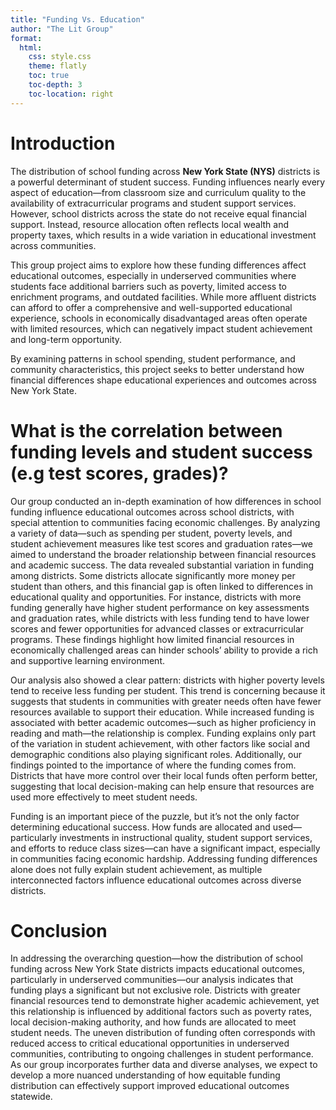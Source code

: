 ```yaml
---
title: "Funding Vs. Education"
author: "The Lit Group"
format:
  html:
    css: style.css
    theme: flatly
    toc: true
    toc-depth: 3
    toc-location: right
---
```


::: content-box
# Introduction

The distribution of school funding across **New York State (NYS)** districts is a powerful determinant of student success. Funding influences nearly every aspect of education—from classroom size and curriculum quality to the availability of extracurricular programs and student support services. However, school districts across the state do not receive equal financial support. Instead, resource allocation often reflects local wealth and property taxes, which results in a wide variation in educational investment across communities.

This group project aims to explore how these funding differences affect educational outcomes, especially in underserved communities where students face additional barriers such as poverty, limited access to enrichment programs, and outdated facilities. While more affluent districts can afford to offer a comprehensive and well-supported educational experience, schools in economically disadvantaged areas often operate with limited resources, which can negatively impact student achievement and long-term opportunity.

By examining patterns in school spending, student performance, and community characteristics, this project seeks to better understand how financial differences shape educational experiences and outcomes across New York State.


# What is the correlation between funding levels and student success (e.g test scores, grades)?

Our group conducted an in-depth examination of how differences in school funding influence educational outcomes across school districts, with special attention to communities facing economic challenges. By analyzing a variety of data—such as spending per student, poverty levels, and student achievement measures like test scores and graduation rates—we aimed to understand the broader relationship between financial resources and academic success. The data revealed substantial variation in funding among districts. Some districts allocate significantly more money per student than others, and this financial gap is often linked to differences in educational quality and opportunities. For instance, districts with more funding generally have higher student performance on key assessments and graduation rates, while districts with less funding tend to have lower scores and fewer opportunities for advanced classes or extracurricular programs. These findings highlight how limited financial resources in economically challenged areas can hinder schools’ ability to provide a rich and supportive learning environment.

Our analysis also showed a clear pattern: districts with higher poverty levels tend to receive less funding per student. This trend is concerning because it suggests that students in communities with greater needs often have fewer resources available to support their education. While increased funding is associated with better academic outcomes—such as higher proficiency in reading and math—the relationship is complex. Funding explains only part of the variation in student achievement, with other factors like social and demographic conditions also playing significant roles. Additionally, our findings pointed to the importance of where the funding comes from. Districts that have more control over their local funds often perform better, suggesting that local decision-making can help ensure that resources are used more effectively to meet student needs.

Funding is an important piece of the puzzle, but it’s not the only factor determining educational success. How funds are allocated and used—particularly investments in instructional quality, student support services, and efforts to reduce class sizes—can have a significant impact, especially in communities facing economic hardship. Addressing funding differences alone does not fully explain student achievement, as multiple interconnected factors influence educational outcomes across diverse districts.



# Conclusion

In addressing the overarching question—how the distribution of school funding across New York State districts impacts educational outcomes, particularly in underserved communities—our analysis indicates that funding plays a significant but not exclusive role. Districts with greater financial resources tend to demonstrate higher academic achievement, yet this relationship is influenced by additional factors such as poverty rates, local decision-making authority, and how funds are allocated to meet student needs. The uneven distribution of funding often corresponds with reduced access to critical educational opportunities in underserved communities, contributing to ongoing challenges in student performance. As our group incorporates further data and diverse analyses, we expect to develop a more nuanced understanding of how equitable funding distribution can effectively support improved educational outcomes statewide.
:::